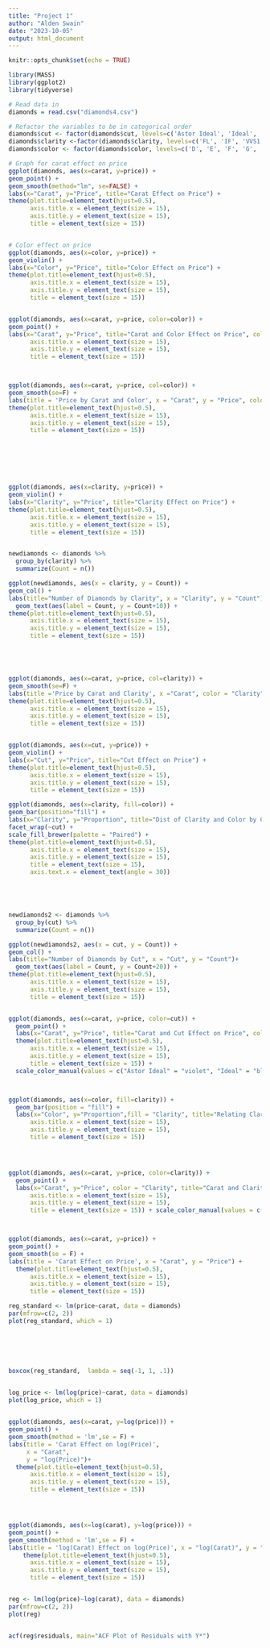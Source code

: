```yaml
---
title: "Project 1"
author: "Alden Swain"
date: "2023-10-05"
output: html_document
---
```

```r
knitr::opts_chunk$set(echo = TRUE)

library(MASS)
library(ggplot2)
library(tidyverse)
```

```r
# Read data in
diamonds = read.csv("diamonds4.csv")

# Refactor the variables to be in categorical order
diamonds$cut <- factor(diamonds$cut, levels=c('Astor Ideal', 'Ideal', 'Very Good', 'Good'))
diamonds$clarity <-factor(diamonds$clarity, levels=c('FL', 'IF', 'VVS1', 'VVS2', 'VS1', 'VS2', 'SI1', 'SI2')) 
diamonds$color <- factor(diamonds$color, levels=c('D', 'E', 'F', 'G', 'H', 'I', 'J'))

# Graph for carat effect on price
ggplot(diamonds, aes(x=carat, y=price)) + 
geom_point() + 
geom_smooth(method="lm", se=FALSE) + 
labs(x="Carat", y="Price", title="Carat Effect on Price") + 
theme(plot.title=element_text(hjust=0.5), 
      axis.title.x = element_text(size = 15),
      axis.title.y = element_text(size = 15),
      title = element_text(size = 15))


# Color effect on price
ggplot(diamonds, aes(x=color, y=price)) + 
geom_violin() + 
labs(x="Color", y="Price", title="Color Effect on Price") + 
theme(plot.title=element_text(hjust=0.5), 
      axis.title.x = element_text(size = 15),
      axis.title.y = element_text(size = 15),
      title = element_text(size = 15))


ggplot(diamonds, aes(x=carat, y=price, color=color)) + 
geom_point() + 
labs(x="Carat", y="Price", title="Carat and Color Effect on Price", color = "Color") + theme(plot.title=element_text(hjust=0.5), 
      axis.title.x = element_text(size = 15),
      axis.title.y = element_text(size = 15),
      title = element_text(size = 15))



ggplot(diamonds, aes(x=carat, y=price, col=color)) + 
geom_smooth(se=F) + 
labs(title = 'Price by Carat and Color', x = "Carat", y = "Price", color = "Color")+ 
theme(plot.title=element_text(hjust=0.5), 
      axis.title.x = element_text(size = 15),
      axis.title.y = element_text(size = 15),
      title = element_text(size = 15))







ggplot(diamonds, aes(x=clarity, y=price)) + 
geom_violin() + 
labs(x="Clarity", y="Price", title="Clarity Effect on Price") + 
theme(plot.title=element_text(hjust=0.5), 
      axis.title.x = element_text(size = 15),
      axis.title.y = element_text(size = 15),
      title = element_text(size = 15))


newdiamonds <- diamonds %>%
  group_by(clarity) %>%
  summarize(Count = n())

ggplot(newdiamonds, aes(x = clarity, y = Count)) + 
geom_col() + 
labs(title="Number of Diamonds by Clarity", x = "Clarity", y = "Count")+ 
  geom_text(aes(label = Count, y = Count+10)) +
theme(plot.title=element_text(hjust=0.5), 
      axis.title.x = element_text(size = 15),
      axis.title.y = element_text(size = 15),
      title = element_text(size = 15))





ggplot(diamonds, aes(x=carat, y=price, col=clarity)) +
geom_smooth(se=F) +
labs(title ='Price by Carat and Clarity', x ="Carat", color = "Clarity", y= "Price") +
theme(plot.title=element_text(hjust=0.5), 
      axis.title.x = element_text(size = 15),
      axis.title.y = element_text(size = 15),
      title = element_text(size = 15))


ggplot(diamonds, aes(x=cut, y=price)) + 
geom_violin() + 
labs(x="Cut", y="Price", title="Cut Effect on Price") + 
theme(plot.title=element_text(hjust=0.5), 
      axis.title.x = element_text(size = 15),
      axis.title.y = element_text(size = 15),
      title = element_text(size = 15))

ggplot(diamonds, aes(x=clarity, fill=color)) + 
geom_bar(position="fill") + 
labs(x="Clarity", y="Proportion", title="Dist of Clarity and Color by Cut") + 
facet_wrap(~cut) + 
scale_fill_brewer(palette = "Paired") + 
theme(plot.title=element_text(hjust=0.5), 
      axis.title.x = element_text(size = 15),
      axis.title.y = element_text(size = 15),
      title = element_text(size = 15),
      axis.text.x = element_text(angle = 30))





newdiamonds2 <- diamonds %>%
  group_by(cut) %>%
  summarize(Count = n())

ggplot(newdiamonds2, aes(x = cut, y = Count)) + 
geom_col() + 
labs(title="Number of Diamonds by Cut", x = "Cut", y = "Count")+ 
  geom_text(aes(label = Count, y = Count+20)) +
theme(plot.title=element_text(hjust=0.5), 
      axis.title.x = element_text(size = 15),
      axis.title.y = element_text(size = 15),
      title = element_text(size = 15))


ggplot(diamonds, aes(x=carat, y=price, color=cut)) + 
  geom_point() + 
  labs(x="Carat", y="Price", title="Carat and Cut Effect on Price", color = "Cut") + 
  theme(plot.title=element_text(hjust=0.5), 
      axis.title.x = element_text(size = 15),
      axis.title.y = element_text(size = 15),
      title = element_text(size = 15)) +
  scale_color_manual(values = c("Astor Ideal" = "violet", "Ideal" = "blue", "Very Good" = "green", "Good" = "maroon"))



ggplot(diamonds, aes(x=color, fill=clarity)) + 
  geom_bar(position = "fill") + 
  labs(x="Color", y="Proportion",fill = "Clarity", title="Relating Clarity to Color") +   theme(plot.title=element_text(hjust=0.5), 
      axis.title.x = element_text(size = 15),
      axis.title.y = element_text(size = 15),
      title = element_text(size = 15))




ggplot(diamonds, aes(x=carat, y=price, color=clarity)) + 
  geom_point() + 
  labs(x="Carat", y="Price", color = "Clarity", title="Carat and Clarity Effect on Price") + theme(plot.title=element_text(hjust=0.5), 
      axis.title.x = element_text(size = 15),
      axis.title.y = element_text(size = 15),
      title = element_text(size = 15)) + scale_color_manual(values = c("FL" = "gray", "IF" = "red", "VVS1" = "green", "VVS2" = "green", "VS1" = "blue", "VS2" = "blue", "SI1" = "orange", "SI2" = "orange"))



ggplot(diamonds, aes(x=carat, y=price)) + 
geom_point() + 
geom_smooth(se = F) + 
labs(title = 'Carat Effect on Price', x = "Carat", y = "Price") +
  theme(plot.title=element_text(hjust=0.5), 
      axis.title.x = element_text(size = 15),
      axis.title.y = element_text(size = 15),
      title = element_text(size = 15)) 

reg_standard <- lm(price~carat, data = diamonds) 
par(mfrow=c(2, 2)) 
plot(reg_standard, which = 1)






boxcox(reg_standard,  lambda = seq(-1, 1, .1))


log_price <- lm(log(price)~carat, data = diamonds) 
plot(log_price, which = 1)

 
ggplot(diamonds, aes(x=carat, y=log(price))) + 
geom_point() + 
geom_smooth(method = 'lm',se = F) + 
labs(title = 'Carat Effect on log(Price)',
     x = "Carat",
     y = "log(Price)")+
  theme(plot.title=element_text(hjust=0.5), 
      axis.title.x = element_text(size = 15),
      axis.title.y = element_text(size = 15),
      title = element_text(size = 15)) 




ggplot(diamonds, aes(x=log(carat), y=log(price))) + 
geom_point() + 
geom_smooth(method = 'lm',se = F) + 
labs(title = 'log(Carat) Effect on log(Price)', x = "log(Carat)", y = "log(Price") +
    theme(plot.title=element_text(hjust=0.5), 
      axis.title.x = element_text(size = 15),
      axis.title.y = element_text(size = 15),
      title = element_text(size = 15)) 


reg <- lm(log(price)~log(carat), data = diamonds)
par(mfrow=c(2, 2)) 
plot(reg)


acf(reg$residuals, main="ACF Plot of Residuals with Y*")


```

